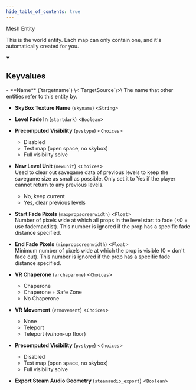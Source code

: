```yaml
---
hide_table_of_contents: true
---
```


<!---
!!!!!!
THIS PAGE IS AUTOGENERATED FROM GAME FGD DEFINITIONS!
DO NOT EDIT MANUALLY!
!!!!!!

In order to make edits, you can make an annotation file in /fgd_dump_overrides
-->


Mesh Entity

This is the world entity. Each map can only contain one, and it's automatically created for you.

<details open>
<summary><h2>Keyvalues</h2></summary>
- **Name** (`targetname`) \<`TargetSource`\>\
The name that other entities refer to this entity by.

- **SkyBox Texture Name** (`skyname`) \<`String`\>

- **Level Fade In** (`startdark`) \<`Boolean`\>

- **Precomputed Visibility** (`pvstype`) \<`Choices`\>
  - Disabled
  - Test map (open space, no skybox)
  - Full visibility solve


- **New Level Unit** (`newunit`) \<`Choices`\>\
Used to clear out savegame data of previous levels to keep the savegame size as small as possible. Only set it to Yes if the player cannot return to any previous levels.
  - No, keep current
  - Yes, clear previous levels


- **Start Fade Pixels** (`maxpropscreenwidth`) \<`Float`\>\
Number of pixels wide at which all props in the level start to fade (&lt;0 = use fademaxdist). This number is ignored if the prop has a specific fade distance specified.

- **End Fade Pixels** (`minpropscreenwidth`) \<`Float`\>\
Minimum number of pixels wide at which the prop is visible (0 = don't fade out). This number is ignored if the prop has a specific fade distance specified.

- **VR Chaperone** (`vrchaperone`) \<`Choices`\>
  - Chaperone
  - Chaperone + Safe Zone
  - No Chaperone


- **VR Movement** (`vrmovement`) \<`Choices`\>
  - None
  - Teleport
  - Teleport (w/non-up floor)


- **Precomputed Visibility** (`pvstype`) \<`Choices`\>
  - Disabled
  - Test map (open space, no skybox)
  - Full visibility solve


- **Export Steam Audio Geometry** (`steamaudio_export`) \<`Boolean`\>


 </details>

